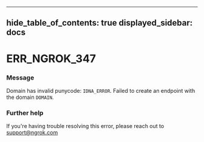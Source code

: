 

---
hide_table_of_contents: true
displayed_sidebar: docs
---


# ERR_NGROK_347

### Message
Domain has invalid punycode: `IDNA_ERROR`. Failed to create an endpoint with the domain `DOMAIN`.

<ErrorDetails />



### Further help
If you're having trouble resolving this error, please reach out to [support@ngrok.com](mailto:support@ngrok.com?subject=Help%20with%20ERR_NGROK_347)

